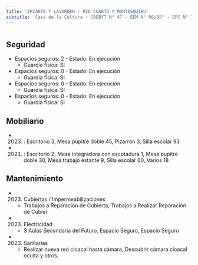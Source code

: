 ```yaml
---
title: 'IRIARTE Y LAVARDÉN - RIO CUARTO Y MONTESQUIEU'
subtitle: 'Casa de la Cultura - CAEBYT N° 47 - EEM N° 06/05° - EPC N° 12 HORACIO QUIROGA - CAIYJ CLUB BARRACAS SUR - CFP N° 09 POLO EDUCATIVO BARRACAS - ESCUELA INF. N° 12/05°'
---
```


#


## Seguridad

*  Espacios seguros: 2 - Estado: En ejecución 
    + Guardia física: SI

*  Espacios seguros: 0 - Estado: En ejecución 
    + Guardia física: SI

*  Espacios seguros: 0 - Estado: En ejecución 
    + Guardia física: SI

*  Espacios seguros: 0 - Estado: En ejecución 
    + Guardia física: SI





## Mobiliario

*  (2023) : Escritorio 3, Mesa pupitre doble 45, Pizarrón 3, Silla escolar 93 

*  (2021) : Escritorio 2, Mesa integradora con escotadura 1, Mesa pupitre doble 30, Mesa trabajo estante 9, Silla escolar 60, Varios 18 





## Mantenimiento

*  (2023) Cubiertas / Impermeabilizaciones 
    + Trabajos a Reparación de Cubierta, Trabajos a Realizar Reparación de Cubier

*  (2023) Electricidad 
    + 3 Aulas Secundaria del Futuro, Espacio Seguro, Espacio Seguro

*  (2023) Sanitarias 
    + Realizar nueva red cloacal hasta cámara, Descubrir cámara cloacal oculta y otros.



